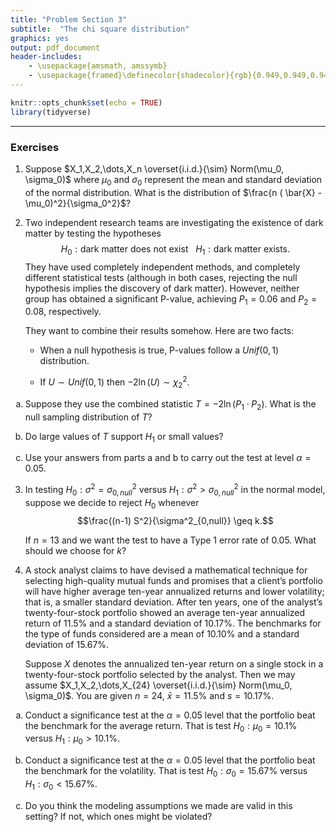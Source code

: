```yaml
---
title: "Problem Section 3"
subtitle:  "The chi square distribution"
graphics: yes
output: pdf_document
header-includes:
    - \usepackage{amsmath, amssymb}
    - \usepackage{framed}\definecolor{shadecolor}{rgb}{0.949,0.949,0.949}
---
```



```r
knitr::opts_chunk$set(echo = TRUE)
library(tidyverse)
```

\begin{shaded}

\textbf{Learning Outcomes}

The problems are designed to build conceptual understanding and problem-solving skills. The emphasis is on learning to find, evaluate and build confidence. The specific tasks include: 


   - Identify the chi square distribution 
   
   - Calculate the rejection region for a test given the Type 1 error rate
   
   - Conduct inference about a population variance in a normal sampling model
   
   - Examine assumptions in a practical context
   
   - Develop a method for combining results from independent samples
   
   - Back up and support work with relevant explanations


\end{shaded}

* * *

### Exercises 

1. Suppose $X_1,X_2,\dots,X_n \overset{i.i.d.}{\sim} Norm(\mu_0, \sigma_0)$ where $\mu_0$ and $\sigma_0$ represent the mean and standard deviation of the normal distribution. What is the distribution of $\frac{n ( \bar{X} - \mu_0)^2}{\sigma_0^2}$?



2. Two	independent	research teams	are investigating the existence of dark matter by testing the hypotheses
$$H_0: \mbox{dark matter does not exist}  \ \ \ H_1: \mbox{dark matter exists}.$$
They	have	used completely	 independent	methods,	and	completely	different	statistical	tests	(although	in	both	cases,	rejecting	the	null	hypothesis	implies	the	discovery	of	dark	matter).	However,	neither	group	has	obtained	a	significant	P-value,	achieving	$P_1 = 0.06$	and	$P_2 = 0.08$,	respectively.	

    They	want	to	combine	their	results	somehow. Here are two facts:

   - When a null hypothesis is true, P-values follow a $Unif(0,1)$ distribution.   
   
   - If $U \sim Unif(0,1)$ then $-2 \ln(U) \sim \chi^2_{2}$. 

a. Suppose they use the combined statistic $T = -2 \ln\left(P_1 \cdot P_2 \right)$. What is the null sampling distribution of $T$?

b. Do large values of $T$ support $H_1$ or small values?

c. Use your answers from parts a and b to carry out the test at level $\alpha = 0.05$.


3. In testing $H_0:\sigma^2 = \sigma^2_{0,null}$ versus $H_1:
\sigma^{2} > \sigma^2_{0,null}$ in the normal model, suppose we decide to reject $H_0$ whenever  
$$\frac{(n-1) S^2}{\sigma^2_{0,null}} \geq k.$$ 

    If $n=13$ and we want the test to have a Type 1 error rate of 0.05. What should we choose for $k$? 

3. A stock analyst claims to have devised a mathematical technique for selecting high-quality mutual funds
and promises that a client’s portfolio will have higher average ten-year annualized returns and lower volatility; that
is, a smaller standard deviation. After ten years, one of the
analyst’s twenty-four-stock portfolio showed an average ten-year annualized return of 11.5% and a standard deviation of 10.17%. The benchmarks for the type of funds
considered are a mean of 10.10% and a standard deviation
of 15.67%.

    Suppose $X$ denotes the annualized ten-year return on a single stock in a twenty-four-stock portfolio selected by the analyst. Then we may assume $X_1,X_2,\dots,X_{24} \overset{i.i.d.}{\sim} Norm(\mu_0, \sigma_0)$. You are given $n = 24$, $\bar{x} = 11.5$\% and $s = 10.17$\%. 

a. Conduct a significance test at the $\alpha = 0.05$ level that the portfolio beat the benchmark for the average return. That is test $H_0: \mu_0 = 10.1\%$ versus $H_1: \mu_0 > 10.1\%$. 


b. Conduct a significance test at the $\alpha = 0.05$ level that the portfolio beat the benchmark for the volatility. That is test $H_0: \sigma_0 = 15.67\%$ versus $H_1: \sigma_0 < 15.67\%$. 

c. Do you think the modeling assumptions we made are valid in this setting? If not, which ones might be violated?   

